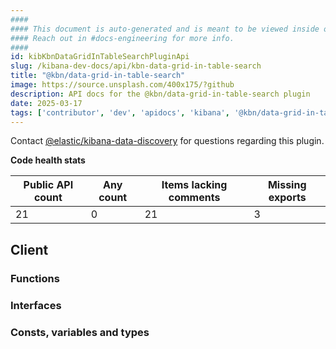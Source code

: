 ```yaml
---
####
#### This document is auto-generated and is meant to be viewed inside our experimental, new docs system.
#### Reach out in #docs-engineering for more info.
####
id: kibKbnDataGridInTableSearchPluginApi
slug: /kibana-dev-docs/api/kbn-data-grid-in-table-search
title: "@kbn/data-grid-in-table-search"
image: https://source.unsplash.com/400x175/?github
description: API docs for the @kbn/data-grid-in-table-search plugin
date: 2025-03-17
tags: ['contributor', 'dev', 'apidocs', 'kibana', '@kbn/data-grid-in-table-search']
---
```




Contact [@elastic/kibana-data-discovery](https://github.com/orgs/elastic/teams/kibana-data-discovery) for questions regarding this plugin.

**Code health stats**

| Public API count  | Any count | Items lacking comments | Missing exports |
|-------------------|-----------|------------------------|-----------------|
| 21 | 0 | 21 | 3 |

## Client

### Functions
<DocDefinitionList data={kbnDataGridInTableSearchObj.client.functions}/>

### Interfaces
<DocDefinitionList data={kbnDataGridInTableSearchObj.client.interfaces}/>

### Consts, variables and types
<DocDefinitionList data={kbnDataGridInTableSearchObj.client.misc}/>

